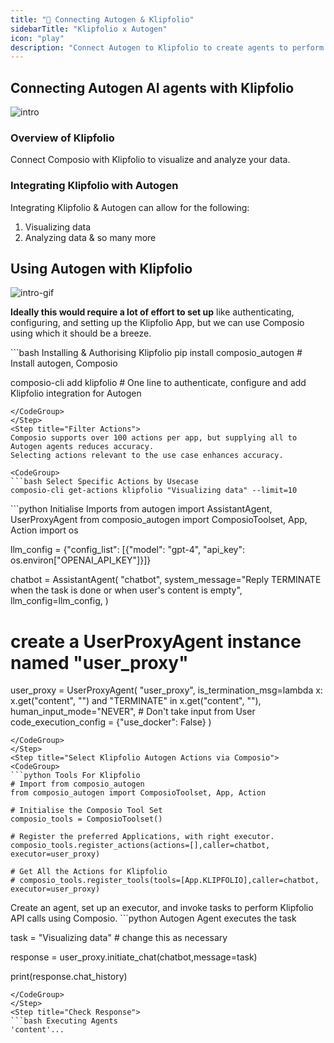 ```yaml
---
title: "🚀 Connecting Autogen & Klipfolio"
sidebarTitle: "Klipfolio x Autogen"
icon: "play"
description: "Connect Autogen to Klipfolio to create agents to perform tasks using natural language"
---
```


## Connecting Autogen AI agents with Klipfolio
![intro](/media/intro.jpg)

### Overview of Klipfolio

Connect Composio with Klipfolio to visualize and analyze your data.

### Integrating Klipfolio with Autogen

Integrating Klipfolio & Autogen can allow for the following:

1. Visualizing data
2. Analyzing data
& so many more

## Using Autogen with Klipfolio
![intro-gif](/media/intro.gif)
<Steps>
<Step title="Setting Up the Environment">

**Ideally this would require a lot of effort to set up** like authenticating, configuring, and setting up the Klipfolio App, but we can use Composio using which it should be a breeze.

<CodeGroup>
```bash Installing & Authorising Klipfolio
pip install composio_autogen # Install autogen, Composio 

composio-cli add klipfolio # One line to authenticate, configure and add Klipfolio integration for Autogen
```
</CodeGroup>
</Step>
<Step title="Filter Actions">
Composio supports over 100 actions per app, but supplying all to Autogen agents reduces accuracy.
Selecting actions relevant to the use case enhances accuracy.

<CodeGroup>
```bash Select Specific Actions by Usecase
composio-cli get-actions klipfolio "Visualizing data" --limit=10
```
</CodeGroup>

</Step>
<Step title="Import Base Packages">

<CodeGroup>
```python Initialise Imports
from autogen import AssistantAgent, UserProxyAgent
from composio_autogen import ComposioToolset, App, Action
import os

llm_config = {"config_list": [{"model": "gpt-4", "api_key": os.environ["OPENAI_API_KEY"]}]}

chatbot = AssistantAgent(
    "chatbot",
    system_message="Reply TERMINATE when the task is done or when user's content is empty",
    llm_config=llm_config,
)

# create a UserProxyAgent instance named "user_proxy"
user_proxy = UserProxyAgent(
    "user_proxy",
    is_termination_msg=lambda x: x.get("content", "") and "TERMINATE" in x.get("content", ""),
    human_input_mode="NEVER", # Don't take input from User
    code_execution_config = {"use_docker": False}
)
```
</CodeGroup>
</Step>
<Step title="Select Klipfolio Autogen Actions via Composio">
<CodeGroup>
```python Tools For Klipfolio
# Import from composio_autogen
from composio_autogen import ComposioToolset, App, Action

# Initialise the Composio Tool Set
composio_tools = ComposioToolset()

# Register the preferred Applications, with right executor. 
composio_tools.register_actions(actions=[],caller=chatbot, executor=user_proxy)

# Get All the Actions for Klipfolio
# composio_tools.register_tools(tools=[App.KLIPFOLIO],caller=chatbot, executor=user_proxy) 
```
</CodeGroup>
</Step>
<Step title="Execute the Agent">
Create an agent, set up an executor, and invoke tasks to perform Klipfolio API calls using Composio. 
<CodeGroup>
```python Autogen Agent executes the task

task = "Visualizing data" # change this as necessary

response = user_proxy.initiate_chat(chatbot,message=task)

print(response.chat_history)
```
</CodeGroup>
</Step>
<Step title="Check Response">
```bash Executing Agents
'content'...
```
</Step>
</Steps>
